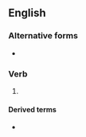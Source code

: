 ==English==

===Alternative forms===
* {{l|en|kill the messenger}}

===Verb===
{{en-verb|shoots the messenger|shooting the messenger|shot the messenger}}

# {{lb|en|idiomatic}} {{def|To [[blame]] a [[problem]] on whoever [[report]]ed it; to hold somebody [[accountable]] for a problem because they brought [[attention]] to it.}}
#: {{ux|en|I know you won't like this news, but please [[don't shoot the messenger|don't '''shoot the messenger''']].}}

====Derived terms====
* {{l|en|don't shoot the messenger}}